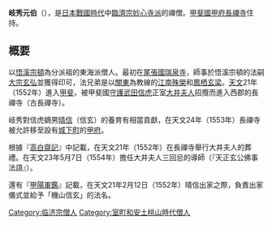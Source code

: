 {{japanese|japanese=岐秀 元伯|kana=ぎしゅう げんぱく|romaji=Gishū Genpaku}}
'''岐秀元伯'''（{{bd||生年不詳|1562年|11月19日}}），是[[日本戰國時代|日本戰國時代]]中[[臨濟宗妙心寺派|臨濟宗妙心寺派]]的禪僧。[[甲斐國|甲斐國]][[甲府|甲府]][[長禪寺|長禪寺]]住持。

== 概要 ==
以[[悟溪宗頓|悟溪宗頓]]為分派祖的東海派僧人。最初在[[尾張國|尾張國]][[瑞泉寺|瑞泉寺]]，師事於悟溪宗頓的法嗣[[大宗玄弘|大宗玄弘]]並獲得印可，法兄弟是以[[关东地方|關東]]為教線的[[江南殊榮|江南殊榮]]和[[鳳栖玄梁|鳳栖玄梁]]。[[天文_(後奈良天皇)|天文]]21年（1552年）進入[[甲斐|甲斐]]，被甲斐國[[守護|守護]][[武田信虎|武田信虎]]正室[[大井夫人|大井夫人]]招攬而進入西郡的長禪寺（古長禪寺）。

岐秀對信虎嫡男[[武田晴信|晴信]]（信玄）的養育有相當貢獻，在天文24年（1553年）長禪寺被允許移至設有[[城下町|城下町]]的[[甲府|甲府]]。

根據『[[高白齋記|高白齋記]]』中記載，在天文21年（1552年）在長禪寺舉行大井夫人的葬禮。在天文23年5月7日（1554年）擔任大井夫人三回忌的導師（『天正玄公佛事法語』）。

還有『[[甲陽軍鑑|甲陽軍鑑]]』記載，在天文21年2月12日（1552年）晴信出家之際，負責出家儀式並給予「機山信玄」的法名。

[[Category:临济宗僧人|Category:临济宗僧人]]
[[Category:室町和安土桃山時代僧人|Category:室町和安土桃山時代僧人]]